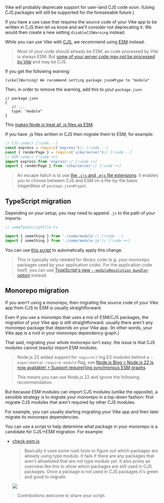 
<Warning>
Vike will probably deprecate support for user-land CJS code soon. (Using CJS packages will still be supported for the foreseeable future.)

If you have a use case that requires the source code of your Vike app to be written in CJS then let us know and we'll consider not deprecating it. We would then create a new setting `disableCJSWarning` instead.
</Warning>

While you can use Vike with
[CJS](https://nodejs.org/api/modules.html#modules-commonjs-modules:~:text=CommonJS%20modules%20are%20the%20original%20way%20to%20package%20JavaScript%20code%20for%20Node.js.%20Node.js%20also%20supports%20the%20ECMAScript%20modules%20standard%20used%20by%20browsers%20and%20other%20JavaScript%20runtimes.),
we recommend using
[ESM](https://nodejs.org/api/esm.html#modules-ecmascript-modules:~:text=ECMAScript%20modules%20are%20the%20official%20standard%20format%20to%20package%20JavaScript%20code%20for%20reuse.%20Modules%20are%20defined%20using%20a%20variety%20of%20import%20and%20export%20statements.)
instead.

> Most of your code should already be ESM, as code processed by Vite is always ESM. But [some of your server code may not be processed by Vite](https://github.com/vikejs/vike/issues/562) and may be CJS.

If you get the following warning:

```
[vike][Warning] We recommend setting package.json#type to "module"
```

Then, in order to remove the warning, add this to your `package.json`:

```json5
// package.json
{
   // ...
   type: "module"
}
```

This [makes Node.js treat all .js files as ESM](https://nodejs.org/docs/latest-v13.x/api/esm.html#esm_package_json_type_field:~:text=Files%20ending%20with%20.js%20will%20be%20loaded%20as%20ES%20modules%20when%20the%20nearest%20parent%20package.json%20file%20contains%20a%20top%2Dlevel%20field%20%22type%22%20with%20a%20value%20of%20%22module%22.).

If you have .js files written in CJS then migrate them to ESM, for example:

```ts
// CJS code// [!code --]
const express = require('express')// [!code --]
const { renderPage } = require('vike/server')// [!code --]
// ESM code// [!code ++]
import express from 'express'// [!code ++]
import { renderPage } from 'vike/server'// [!code ++]
```

> An escape hatch is to use [the `.cjs` and `.mjs` file extensions](https://nodejs.org/api/esm.html#enabling:~:text=Authors%20can%20tell%20Node.js%20to%20use%20the%20ECMAScript%20modules%20loader%20via%20the%20.mjs%20file%20extension): it enables you to choose between CJS and ESM on a file-by-file basis (regardless of `package.json#type`).


## TypeScript migration

Depending on your setup, you may need to append `.js` to the path of your imports:

```ts
// someTypeScriptFile.ts

import { something } from './some/module'// [!code --]
import { something } from './some/module.js'// [!code ++]
```

You can use [this script](https://gist.github.com/brillout/79fd8b21e8893f92334b885ee9fa30ff) to automatically apply this change.

> This is typically only needed for library code (e.g. your monorepo packages used by your application code). For the application code itself, you can use [TypeScript's new `--moduleResolution bundler` option](https://devblogs.microsoft.com/typescript/announcing-typescript-5-0/#moduleresolution-bundler) instead.


## Monorepo migration

If you aren't using a monorepo, then migrating the source code of your Vike app from CJS to ESM is usually straightforward.

Even if you use a monorepo that uses a mix of ESM/CJS packages, the migration of your Vike app is still straightforward: usually there aren't any monorepo package that depends on your Vike app. (In other words, your Vike app is a root in your monorepo dependency graph.)

That said, migrating your whole monorepo isn't easy: the issue is that CJS modules cannot (easily) import ESM modules.

> Node.js 22 added support for `require()`'ing ES modules behind a `--experimental-require-module` flag, see [Node.js Blog > Node.js 22 is now available! > Support require()ing synchronous ESM graphs](https://nodejs.org/en/blog/announcements/v22-release-announce#support-requireing-synchronous-esm-graphs).
>
> This means you can use Node.js 22 and ignore the following recommendation.

But because ESM modules can import CJS modules (unlike the opposite), a sensible strategy is to migrate your monorepo in a top-down fashion: first migrate CJS modules that aren't required by other CJS modules.

For example, you can usually starting migrating your Vike app and then later migrate its monorepo dependencies.

You can use a script to help determine what package in your monorepo is a candidate for CJS->ESM migration. For example:
 - [check-esm.js](https://gist.github.com/ChristophP/2c0082f6944fae6d0a15e99b2dfb5423)
   > Basically it uses some rush tools to figure out which packages are already using type module. It fails if there are any packages that aren't allowlisted that are not type module yet. It also prints an overview like this to show which packages are still used in CJS packages. Once a package is not used in CJS packages it's green and good to migrate.
   <img src="https://i.imgur.com/xRscY2r.png" />

> Contributions welcome to share your script.
